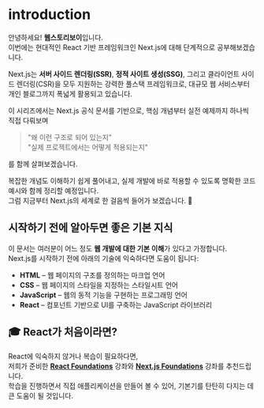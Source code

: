 # introduction

안녕하세요! **웹스토리보이**입니다.  
이번에는 현대적인 React 기반 프레임워크인 Next.js에 대해 단계적으로 공부해보겠습니다.

Next.js는 **서버 사이드 렌더링(SSR)**, **정적 사이트 생성(SSG)**, 그리고 클라이언트 사이드 렌더링(CSR)을 모두 지원하는 강력한 풀스택 프레임워크로, 대규모 웹 서비스부터 개인 블로그까지 폭넓게 활용되고 있습니다.

이 시리즈에서는 Next.js 공식 문서를 기반으로, 핵심 개념부터 실전 예제까지 하나씩 직접 다뤄보며  
> "왜 이런 구조로 되어 있는지"  
> "실제 프로젝트에서는 어떻게 적용되는지"  

를 함께 살펴보겠습니다.

복잡한 개념도 이해하기 쉽게 풀어내고, 실제 개발에 바로 적용할 수 있도록 명확한 코드 예시와 함께 정리할 예정입니다.  
그럼 지금부터 Next.js의 세계로 한 걸음씩 들어가 보겠습니다. 🚀


## 시작하기 전에 알아두면 좋은 기본 지식

이 문서는 여러분이 어느 정도 **웹 개발에 대한 기본 이해**가 있다고 가정합니다.  
Next.js를 시작하기 전에 아래의 기술에 익숙하다면 도움이 됩니다:

- **HTML** – 웹 페이지의 구조를 정의하는 마크업 언어  
- **CSS** – 웹 페이지의 스타일을 지정하는 스타일시트 언어  
- **JavaScript** – 웹의 동적 기능을 구현하는 프로그래밍 언어  
- **React** – 컴포넌트 기반으로 UI를 구축하는 JavaScript 라이브러리  


## 🎓 React가 처음이라면?

React에 익숙하지 않거나 복습이 필요하다면,  
저희가 준비한 **[React Foundations](https://react.dev/learn)** 강좌와 **[Next.js Foundations](https://nextjs.org/learn/foundations/about-nextjs)** 강좌를 추천드립니다.  
학습을 진행하면서 직접 애플리케이션을 만들어 볼 수 있어, 기본기를 탄탄히 다지는 데 큰 도움이 될 것입니다.